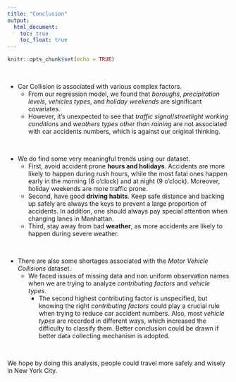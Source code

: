 ```yaml
---
title: "Conclusion"
output: 
  html_document: 
    toc: true
    toc_float: true
---
```


```r
knitr::opts_chunk$set(echo = TRUE)
```
<br />

* Car Collision is associated with various complex factors. 
  + From our regression model, we found that *boroughs*, *precipitation levels*, *vehicles types*, and *holiday weekends* are significant covariates. 
  + However, it’s unexpected to see that *traffic signal*/*streetlight working conditions* and *weathers types other than raining* are not associated with car accidents numbers, which is against our original thinking. 

<br />

* We do find some very meaningful trends using our dataset. 
  + First, avoid accident prone **hours and holidays**. Accidents are more likely to happen during rush hours, while the most fatal ones happen early in the morning (6 o'clock) and at night (9 o’clock). Moreover, holiday weekends are more traffic prone. 
  + Second, have good **driving habits**. Keep safe distance and backing up safely are always the keys to prevent a large proportion of accidents. In addition, one should always pay special attention when changing lanes in Manhattan. 
  + Third, stay away from bad **weather**, as more accidents are likely to happen during severe weather. 

<br />

* There are also some shortages associated with the *Motor Vehicle Collisions* dataset. 
  + We faced issues of missing data and non uniform observation names when we are trying to analyze *contributing factors* and *vehicle types*. 
    + The second highest contributing factor is unspecified, but knowing the right *contributing factors* could play a crucial rule when trying to reduce car accident numbers. Also, most *vehicle types* are recorded in different ways, which increased the difficulty to classify them. Better conclusion could be drawn if better data collecting mechanism is adopted.  

<br />

We hope by doing this analysis, people could travel more safely and wisely in New York City. 


